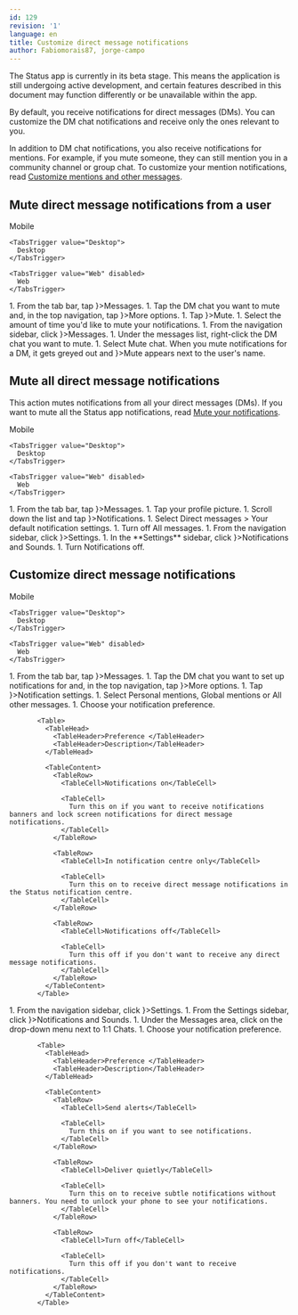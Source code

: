 ```yaml
---
id: 129
revision: '1'
language: en
title: Customize direct message notifications
author: Fabiomorais87, jorge-campo
---
```


<Admonition type="beta" status="Status app is currently in beta stage">
  The Status app is currently in its beta stage. This means the application is still undergoing active development, and certain features described in this document may function differently or be unavailable within the app.
</Admonition>

By default, you receive notifications for direct messages (DMs). You can customize the DM chat notifications and receive only the ones relevant to you.

In addition to DM chat notifications, you also receive notifications for mentions. For example, if you mute someone, they can still mention you in a community channel or group chat. To customize your mention notifications, read [Customize mentions and other messages](./customize-mentions-and-other-messages-notifications.mdx).

## Mute direct message notifications from a user

<Tabs defaultValue="Mobile">
  <TabsList size={32}>
    <TabsTrigger value="Mobile">
      Mobile
    </TabsTrigger>

    <TabsTrigger value="Desktop">
      Desktop
    </TabsTrigger>

    <TabsTrigger value="Web" disabled>
      Web
    </TabsTrigger>
  </TabsList>

  <TabsContent value="Mobile">
    1. From the tab bar, tap <ContextTag icon={<MessengerIcon />}>Messages</ContextTag>.
    1. Tap the DM chat you want to mute and, in the top navigation, tap <ContextTag icon={<OptionsIcon />}>More options</ContextTag>.
    1. Tap <ContextTag icon={<MutedIcon />}>Mute</ContextTag>.
    1. Select the amount of time you'd like to mute your notifications.
  </TabsContent>

  <TabsContent value="Desktop">
    1. From the navigation sidebar, click <ContextTag icon={<ChatDesktopIcon />}>Messages</ContextTag>.
    1. Under the messages list, right-click the DM chat you want to mute.
    1. Select <ContextTag>Mute chat</ContextTag>.
  </TabsContent>
</Tabs>

<Admonition type="tip">
  When you mute notifications for a DM, it gets greyed out and <ContextTag icon={<MutedIcon />}>Mute</ContextTag> appears next to the user's name.
</Admonition>

## Mute all direct message notifications

This action mutes notifications from all your direct messages (DMs). If you want to mute all the Status app notifications, read [Mute your notifications](./mute-your-notifications.mdx).

<Tabs defaultValue="Mobile">
  <TabsList size={32}>
    <TabsTrigger value="Mobile">
      Mobile
    </TabsTrigger>

    <TabsTrigger value="Desktop">
      Desktop
    </TabsTrigger>

    <TabsTrigger value="Web" disabled>
      Web
    </TabsTrigger>
  </TabsList>

  <TabsContent value="Mobile">
    1. From the tab bar, tap <ContextTag icon={<MessengerIcon />}>Messages</ContextTag>.
    1. Tap your profile picture.
    1. Scroll down the list and tap <ContextTag icon={<NotificationsIcon />}>Notifications</ContextTag>.
    1. Select <ContextTag>Direct messages</ContextTag> > <ContextTag>Your default notification settings</ContextTag>.
    1. Turn off <ContextTag>All messages</ContextTag>.
  </TabsContent>

  <TabsContent value="Desktop">
    1. From the navigation sidebar, click <ContextTag icon={<SettingsDesktopIcon />}>Settings</ContextTag>.
    1. In the **Settings** sidebar, click <ContextTag icon={<NotificationDesktopIcon />}>Notifications and Sounds</ContextTag>.
    1. Turn <ContextTag>Notifications</ContextTag> off.
  </TabsContent>
</Tabs>

## Customize direct message notifications

<Tabs defaultValue="Mobile">
  <TabsList size={32}>
    <TabsTrigger value="Mobile">
      Mobile
    </TabsTrigger>

    <TabsTrigger value="Desktop">
      Desktop
    </TabsTrigger>

    <TabsTrigger value="Web" disabled>
      Web
    </TabsTrigger>
  </TabsList>

  <TabsContent value="Mobile">
    1. From the tab bar, tap <ContextTag icon={<MessengerIcon />}>Messages</ContextTag>.
    1. Tap the DM chat you want to set up notifications for and, in the top navigation, tap <ContextTag icon={<OptionsIcon />}>More options</ContextTag>.
    1. Tap <ContextTag icon={<NotificationsIcon />}>Notification settings</ContextTag>.
    1. Select <ContextTag>Personal mentions</ContextTag>, <ContextTag>Global mentions</ContextTag> or <ContextTag>All other messages</ContextTag>.
    1. Choose your notification preference.

           <Table>
             <TableHead>
               <TableHeader>Preference </TableHeader>
               <TableHeader>Description</TableHeader>
             </TableHead>

             <TableContent>
               <TableRow>
                 <TableCell>Notifications on</TableCell>

                 <TableCell>
                   Turn this on if you want to receive notifications banners and lock screen notifications for direct message notifications.
                 </TableCell>
               </TableRow>

               <TableRow>
                 <TableCell>In notification centre only</TableCell>

                 <TableCell>
                   Turn this on to receive direct message notifications in the Status notification centre.
                 </TableCell>
               </TableRow>

               <TableRow>
                 <TableCell>Notifications off</TableCell>

                 <TableCell>
                   Turn this off if you don't want to receive any direct message notifications.
                 </TableCell>
               </TableRow>
             </TableContent>
           </Table>
  </TabsContent>

  <TabsContent value="Desktop">
    1. From the navigation sidebar, click <ContextTag icon={<SettingsDesktopIcon />}>Settings</ContextTag>.
    1. From the <ContextTag>Settings sidebar</ContextTag>, click <ContextTag icon={<NotificationDesktopIcon />}>Notifications and Sounds</ContextTag>.
    1. Under the <ContextTag>Messages</ContextTag> area, click on the drop-down menu next to <ContextTag>1:1 Chats</ContextTag>.
    1. Choose your notification preference.

           <Table>
             <TableHead>
               <TableHeader>Preference </TableHeader>
               <TableHeader>Description</TableHeader>
             </TableHead>

             <TableContent>
               <TableRow>
                 <TableCell>Send alerts</TableCell>

                 <TableCell>
                   Turn this on if you want to see notifications.
                 </TableCell>
               </TableRow>

               <TableRow>
                 <TableCell>Deliver quietly</TableCell>

                 <TableCell>
                   Turn this on to receive subtle notifications without banners. You need to unlock your phone to see your notifications.
                 </TableCell>
               </TableRow>

               <TableRow>
                 <TableCell>Turn off</TableCell>

                 <TableCell>
                   Turn this off if you don't want to receive notifications.
                 </TableCell>
               </TableRow>
             </TableContent>
           </Table>
  </TabsContent>
</Tabs>
